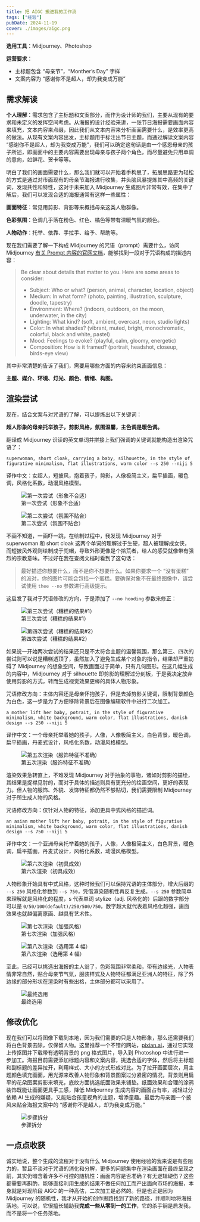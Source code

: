```yaml
---
title: 把 AIGC 搬进我的工作流
tags: ["经验"]
pubDate: 2024-11-19
cover: ./images/aigc.png
---
```



**选用工具**：Midjourney、Photoshop

**运营要求**：

- 主标题包含 “母亲节”，“Monther’s Day” 字样
- 文案内容为 “感谢你不是超人，却为我变成万能”

## 需求解读

**个人理解**：需求包含了主标题和文案部分，而作为设计师的我们，主要从现有的要求和未定义的发挥空间考虑。从海报的设计经验来讲，一张节日海报需要画面内容来填充，文本内容来点缀，因此我们从文本内容来分析画面需要什么，是效率更高的做法。从现有文案内容出发，主标题用于标注出节日主题，而通过解读文案内容 “感谢你不是超人，却为我变成万能”，我们可以确定这句话是由一个感恩母亲的孩子所述，即画面中的主要内容需要出现母亲与孩子两个角色，而尽量避免只用单调的意向，如鲜花、贺卡等等。

明白了我们的画面需要什么，那么我们就可以开始着手构思了，拓展思路更为轻松的方式是通过对市面现有的母亲节海报进行收集，并头脑风暴提炼其中高频的关键词，发现共性和特性，这对于未来加入 Midjourney 生成图片非常有效，在集中了解后，我们可以发现合适的海报通常有这样一些属性：

**画面特征**：常见用剪影、背影等来概括母亲这类人物群像。

**色彩氛围**：色调几乎落在粉色、红色、橘色等带有温暖气氛的颜色。

**人物动作**：托举、依靠、手拉手、给予、帮助等。

现在我们需要了解一下构成 Midjourney 的咒语（prompt）需要什么，访问 Midjourney [有关 Prompt 内容的官网文档](https://docs.midjourney.com/docs/prompts)，能够找到一段对于咒语构成的描述内容：

> Be clear about details that matter to you. Here are some areas to consider:
> - Subject: Who or what? (person, animal, character, location, object)
> - Medium: In what form? (photo, painting, illustration, sculpture, doodle, tapestry)
> - Environment: Where? (indoors, outdoors, on the moon, underwater, in the city)
> - Lighting: What kind? (soft, ambient, overcast, neon, studio lights)
> - Color: In what shades? (vibrant, muted, bright, monochromatic, colorful, black and white, pastel)
> - Mood: Feelings to evoke? (playful, calm, gloomy, energetic)
> - Composition: How is it framed? (portrait, headshot, closeup, birds-eye view)

其中非常清楚的告诉了我们，需要用哪些方面的内容来约束画面信息：

**主题、媒介、环境、灯光、颜色、情绪、构图。**

## 渲染尝试

现在，结合文案与对咒语的了解，可以提炼出以下关键词：

**超人形象的母亲托举孩子，剪影风格，氛围温馨，主色调是暖色调。**

翻译成 Midjourney 识读的英文单词并拼接上我们强调的关键词就能构造出渲染咒语了：

```
superwoman, short cloak, carrying a baby, silhouette, in the style of figurative minimalism, flat illustrations, warm color --s 250 --niji 5
```

译作中文：女超人，短披风，抱着孩子，剪影，人像极简主义，扁平插画，暖色调，风格化系数，动漫风格模型。

<figure>
    <Image src={aigc1} alt="第一次尝试（形象不合适）"/>
    <figcaption>第一次尝试（形象不合适）</figcaption>
</figure>

<figure>
    <Image src={aigc2} inferSize alt="第二次尝试（氛围不贴合）"/>
    <figcaption>第二次尝试（氛围不贴合）</figcaption>
</figure>

不画不知道，一画吓一跳，在绘制过程中，我发现 Midjourney 对于 superwoman 和 short cloak 这两个单词的理解过于生硬，超人被理解成女侠，而短披风外观则绘制成于兜帽，导致外形更像是个拾荒者，给人的感受就像带有强烈的宗教意味。不过好在我在查阅文档时看到了这句话：

> 最好描述你想要什么，而不是你不想要什么。如果你要求一个 “没有蛋糕” 的派对，你的图片可能会包括一个蛋糕。要确保对象不在最终图像中，请尝试使用 `thee --no` 参数进行高级提示。

这启发了我对于咒语修改的方向，于是添加了 `--no hooding` 参数来修正：

<figure>
    <Image src={aigc3} inferSize alt="第三次尝试（糟糕的结果#1）"/>
    <figcaption>第三次尝试（糟糕的结果#1）</figcaption>
</figure>

<figure>
    <Image src={aigc4} inferSize alt="第四次尝试（糟糕的结果#2）"/>
    <figcaption>第四次尝试（糟糕的结果#2）</figcaption>
</figure>

如果说一开始两次尝试的结果还只是不太符合主题的温馨氛围，那么第三、四次的尝试则可以说是糟糕透顶了，虽然加入了避免生成某个对象的指令，结果却严重妨碍了 Midjourney 的想象空间，导致画面过于简单，只有几何图形。在这几幅生成的内容中，Midjourney 对于 silhouette 即剪影的理解过分刻板，于是我决定放弃使用剪影的方式，转而生成视觉效果更棒的具体人物形象。

咒语修改方向：主体内容还是母亲怀抱孩子，但是去掉剪影关键词，限制背景颜色为白色，这一步是为了方便移除背景后在图像编辑软件中进行二次加工。

```
a mother lift her baby, potrait, in the style of figurative minimalism, white background, warm color, flat illustrations, danish design --s 250 --niji 5
```

译作中文：一个母亲托举着她的孩子，人像，人像极简主义，白色背景，暖色调，扁平插画，丹麦式设计，风格化系数，动漫风格模型。

<figure>
    <Image src={aigc5} inferSize alt="第五次渲染（服饰特征不准确）"/>
    <figcaption>第五次渲染（服饰特征不准确）</figcaption>
</figure>

渲染效果急转直上，不难发现 Midjourney 对于抽象的事物，诸如对剪影的描绘，其结果是捉襟见肘的，而对于具体的描述则具有更充分的绘画空间，更好的表现力。但人物的服饰、外貌、发饰特征都仍然不够贴切，我们需要限制 Midjourney 对于所生成人物的风格。

咒语修改方向：仅针对人物的特征，添加更具中式风格的描述词。

```
an asian mother lift her baby, potrait, in the style of figurative minimalism, white background, warm color, flat illustrations, danish design --s 750 --niji 5
```

译作中文：一个亚洲母亲托举着她的孩子，人像，人像极简主义，白色背景，暖色调，扁平插画，丹麦式设计，风格化系数，动漫风格模型。

<figure>
    <Image src={aigc6} inferSize alt="第六次渲染（初具成效）"/>
    <figcaption>第六次渲染（初具成效）</figcaption>
</figure>

人物形象开始具有中式风格，这种时候我们可以保持咒语的主体部分，增大后缀的 `--s 250` 风格化参数到 `--s 750`，凭借渲染随机性再反复生成。`--s 250` 参数简单来理解就是风格化的程度，s 代表单词 stylize（adj. 风格化的）后跟的数字部分可以是 `0/50/100(default)/250/500/750`，数字越大就代表着风格化越强，画面效果也就越偏离原画、越具有艺术性。

<figure>
    <Image src={aigc7} inferSize alt="第七次渲染（加强风格）"/>
    <figcaption>第七次渲染（加强风格）</figcaption>
</figure>

<figure>
    <Image src={aigc8} inferSize alt="第八次渲染（选用第 4 幅）"/>
    <figcaption>第八次渲染（选用第 4 幅）</figcaption>
</figure>

至此，已经可以挑选出海报的主人翁了，色彩氛围非常柔和，带有边缘光，人物表情非常自然，贴合母亲节气氛，服装样式及人物特征都满足亚洲人的特征，除了外边缘的部分形状在渲染时有些出格，主体部分都可以采用了。

<figure>
    <Image src={aigc9} inferSize alt="最终选用"/>
    <figcaption>最终选用</figcaption>
</figure>

## 修改优化

现在我们可以将图像下载到本地，因为我们需要的只是人物形象，那么还需要我们将白色背景去除，仅保留人物。这里推荐一个不错的网站，[pixian.ai](pixian.ai)，通过它实现上传抠图并下载带有透明背景的 png 格式图片，导入到 Photoshop 中进行进一步加工。海报目前需要添加标题内容和文案内容，挑选合适的字体，然后将主标题和副标题的差异拉开，利用样式、大小的方式形成对比。为了拉开画面层次，用主题颜色填充画面，用光源来改善人物形象和背景图案过分紧密的情况，背景则用扁平的花朵图案剪影来填充，底纹方面挑选纸面效果来铺垫。纸面效果和合理的涂鸦装饰既能让画面更具手工感，降低 Midjourney 生成内容的画面占有率，减轻过分依赖 AI 生成的嫌疑，又能贴合孩童视角的主题，增添童趣。最后为母亲画一个披风来贴合海报文案中的 “感谢你不是超人，却为我变成万能。”

<figure>
    <Image src={aigc10} inferSize alt="步骤拆分"/>
    <figcaption>步骤拆分</figcaption>
</figure>

## 一点点收获

诚实地说，整个生成的流程对于没有什么 Midjourney 使用经验的我来说是有些阻力的，暂且不谈对于咒语的消化和分解，更多的问题集中在渲染画面在最终呈现之前，其实仍暗含着许多不可控的随机性：画面内容是否准确？有无逻辑硬伤？这些都需要再斟酌，能够直接利用生成的结果不做任何加工而产出面向市场的海报，本身就是对现阶段 AIGC 的一种高估，二次加工是必然的。但是也正是因为 Midjourney 的随机性，我才从开始的创作思路找到了新的路径，并顺利地将海报落地。可以说，它很擅长辅助我**完成一些从零到一的工作**，它的杀手锏是启发我，而不是将一个任务落地。
